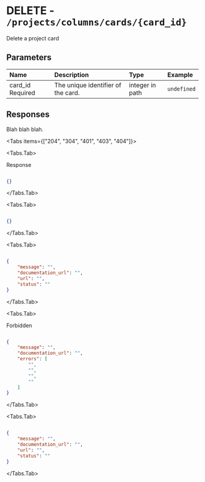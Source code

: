 
# DELETE - `/projects/columns/cards/{card_id}`

Delete a project card

## Parameters

| Name | Description | Type | Example |
| :---- | :---- | :---- | :---- |
| card_id <span class="bg-blue-100 text-blue-800 text-xs font-medium me-2 px-2.5 py-0.5 rounded dark:bg-blue-900 dark:text-blue-300">Required</span> | The unique identifier of the card. | integer in path | `undefined` |

## Responses

Blah blah blah.

<Tabs items={["204", "304", "401", "403", "404"]}>

<Tabs.Tab>

Response

```json

{}

```

</Tabs.Tab>

<Tabs.Tab>



```json

{}

```

</Tabs.Tab>

<Tabs.Tab>



```json

{
    "message": "",
    "documentation_url": "",
    "url": "",
    "status": ""
}

```

</Tabs.Tab>

<Tabs.Tab>

Forbidden

```json

{
    "message": "",
    "documentation_url": "",
    "errors": [
        "",
        "",
        "",
        ""
    ]
}

```

</Tabs.Tab>

<Tabs.Tab>



```json

{
    "message": "",
    "documentation_url": "",
    "url": "",
    "status": ""
}

```

</Tabs.Tab>

</Tabs>
